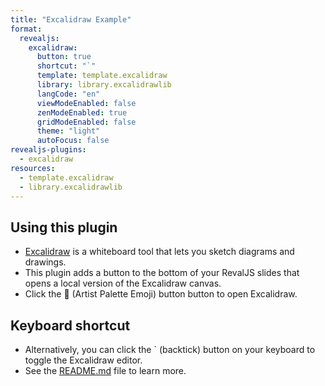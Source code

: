 ```yaml
---
title: "Excalidraw Example"
format:
  revealjs:
    excalidraw: 
      button: true
      shortcut: "`"
      template: template.excalidraw
      library: library.excalidrawlib
      langCode: "en"
      viewModeEnabled: false
      zenModeEnabled: true
      gridModeEnabled: false
      theme: "light"
      autoFocus: false
revealjs-plugins:
  - excalidraw
resources:
  - template.excalidraw
  - library.excalidrawlib
---
```


## Using this plugin

- [Excalidraw](https://github.com/excalidraw/excalidraw) is a whiteboard tool that lets you sketch diagrams and drawings.
- This plugin adds a button to the bottom of your RevalJS slides that opens a local version of the Excalidraw canvas.
- Click the 🎨 (Artist Palette Emoji) button button to open Excalidraw.

## Keyboard shortcut

- Alternatively, you can click the ` (backtick) button on your keyboard to toggle the Excalidraw editor.
- See the [README.md](README.md) file to learn more.
